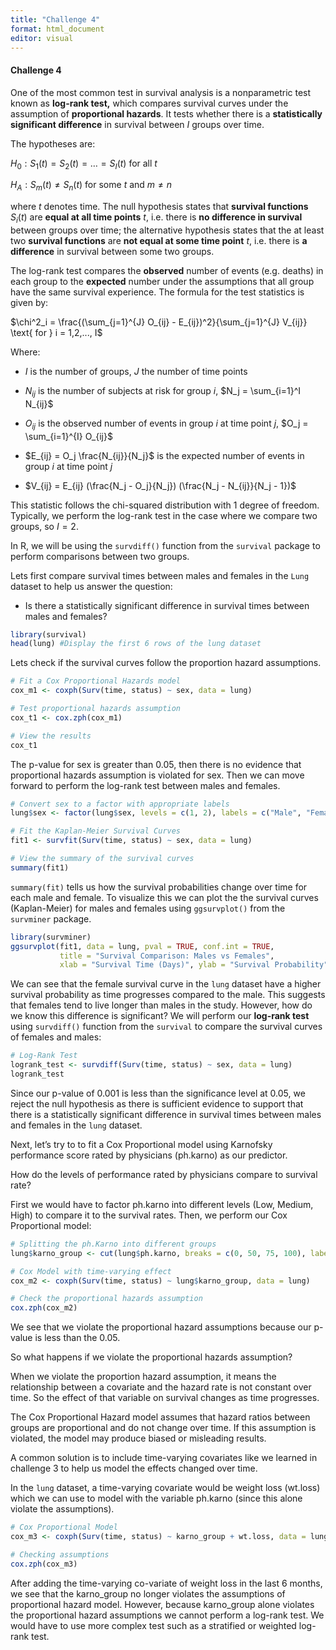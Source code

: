 ---
title: "Challenge 4"
format: html_document
editor: visual
---

#### Challenge 4

One of the most common test in survival analysis is a nonparametric test known as **log-rank test,** which compares survival curves under the assumption of **proportional hazards**. It tests whether there is a **statistically significant difference** in survival between $I$ groups over time.

The hypotheses are:

$H_0: S_1(t) = S_2(t) = \dots = S_I(t) \text{ for all } t$

$H_A: S_m(t) \neq S_n(t) \text{ for some } t \text{ and } m \neq n$

where $t$ denotes time. The null hypothesis states that **survival functions** $S_i(t)$ are **equal at all time points** $t$, i.e. there is **no difference in survival** between groups over time; the alternative hypothesis states that the at least two **survival functions** are **not equal at some time point** $t$, i.e. there is **a difference** in survival between some two groups.

The log-rank test compares the **observed** number of events (e.g. deaths) in each group to the **expected** number under the assumptions that all group have the same survival experience. The formula for the test statistics is given by:

$\chi^2_i = \frac{(\sum_{j=1}^{J} O_{ij} - E_{ij})^2}{\sum_{j=1}^{J} V_{ij}}  \text{ for } i = 1,2,..., I$

Where:

-   $I$ is the number of groups, $J$ the number of time points

-   $N_{ij}$ is the number of subjects at risk for group $i$, $N_j = \sum_{i=1}^I N_{ij}$

-   $O_{ij}$ is the observed number of events in group $i$ at time point $j$, $O_j = \sum_{i=1}^{I} O_{ij}$

-   $E_{ij} = O_j \frac{N_{ij}}{N_j}$ is the expected number of events in group $i$ at time point $j$

-   $V_{ij} = E_{ij} (\frac{N_j - O_j}{N_j}) (\frac{N_j - N_{ij}}{N_j - 1})$

This statistic follows the chi-squared distribution with 1 degree of freedom. Typically, we perform the log-rank test in the case where we compare two groups, so $I=2$.

In R, we will be using the `survdiff()` function from the `survival` package to perform comparisons between two groups.

Lets first compare survival times between males and females in the `Lung` dataset to help us answer the question:

-   Is there a statistically significant difference in survival times between males and females?

```{r}
library(survival)
head(lung) #Display the first 6 rows of the lung dataset
```

Lets check if the survival curves follow the proportion hazard assumptions.

```{r}
# Fit a Cox Proportional Hazards model
cox_m1 <- coxph(Surv(time, status) ~ sex, data = lung)

# Test proportional hazards assumption
cox_t1 <- cox.zph(cox_m1)

# View the results
cox_t1
```

The p-value for sex is greater than 0.05, then there is no evidence that proportional hazards assumption is violated for sex. Then we can move forward to perform the log-rank test between males and females.

```{r}
# Convert sex to a factor with appropriate labels
lung$sex <- factor(lung$sex, levels = c(1, 2), labels = c("Male", "Female"))

# Fit the Kaplan-Meier Survival Curves
fit1 <- survfit(Surv(time, status) ~ sex, data = lung)

# View the summary of the survival curves
summary(fit1)
```

`summary(fit)` tells us how the survival probabilities change over time for each male and female. To visualize this we can plot the the survival curves (Kaplan-Meier) for males and females using `ggsurvplot()` from the `survminer` package.

```{r}
library(survminer)
ggsurvplot(fit1, data = lung, pval = TRUE, conf.int = TRUE, 
           title = "Survival Comparison: Males vs Females",
           xlab = "Survival Time (Days)", ylab = "Survival Probability")
```

We can see that the female survival curve in the `lung` dataset have a higher survival probability as time progresses compared to the male. This suggests that females tend to live longer than males in the study. However, how do we know this difference is significant? We will perform our **log-rank test** using `survdiff()` function from the `survival` to compare the survival curves of females and males:

```{r}
# Log-Rank Test
logrank_test <- survdiff(Surv(time, status) ~ sex, data = lung)
logrank_test
```

Since our p-value of 0.001 is less than the significance level at 0.05, we reject the null hypothesis as there is sufficient evidence to support that there is a statistically significant difference in survival times between males and females in the `lung` dataset.

Next, let's try to to fit a Cox Proportional model using Karnofsky performance score rated by physicians (ph.karno) as our predictor.

How do the levels of performance rated by physicians compare to survival rate?

First we would have to factor ph.karno into different levels (Low, Medium, High) to compare it to the survival rates. Then, we perform our Cox Proportional model:

```{r}
# Splitting the ph.Karno into different groups
lung$karno_group <- cut(lung$ph.karno, breaks = c(0, 50, 75, 100), labels = c("Low", "Medium", "High"))

# Cox Model with time-varying effect
cox_m2 <- coxph(Surv(time, status) ~ lung$karno_group, data = lung)

# Check the proportional hazards assumption
cox.zph(cox_m2)

```

We see that we violate the proportional hazard assumptions because our p-value is less than the 0.05.

So what happens if we violate the proportional hazards assumption?

When we violate the proportion hazard assumption, it means the relationship between a covariate and the hazard rate is not constant over time. So the effect of that variable on survival changes as time progresses.

The Cox Proportional Hazard model assumes that hazard ratios between groups are proportional and do not change over time. If this assumption is violated, the model may produce biased or misleading results.

A common solution is to include time-varying covariates like we learned in challenge 3 to help us model the effects changed over time.

In the `lung` dataset, a time-varying covariate would be weight loss (wt.loss) which we can use to model with the variable ph.karno (since this alone violate the assumptions).

```{r}
# Cox Proportional Model
cox_m3 <- coxph(Surv(time, status) ~ karno_group + wt.loss, data = lung)

# Checking assumptions 
cox.zph(cox_m3)
```

After adding the time-varying co-variate of weight loss in the last 6 months, we see that the karno_group no longer violates the assumptions of proportional hazard model. However, because karno_group alone violates the proportional hazard assumptions we cannot perform a log-rank test. We would have to use more complex test such as a stratified or weighted log-rank test.
